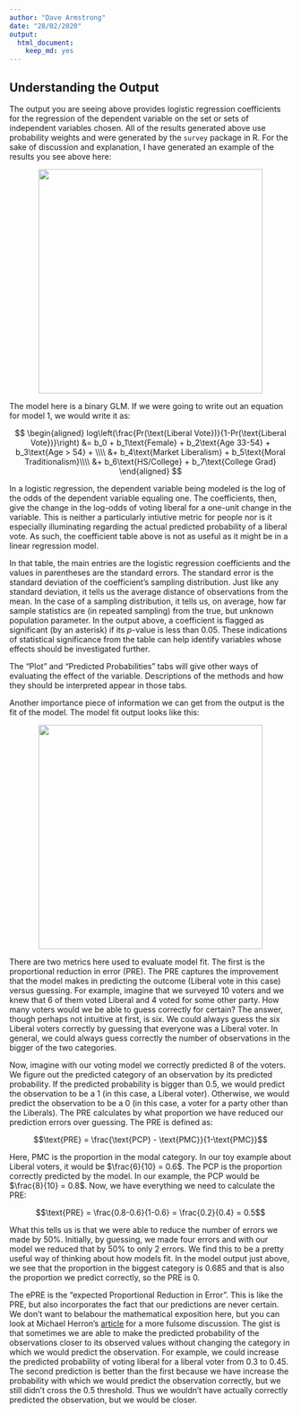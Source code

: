 ```yaml
---
author: "Dave Armstrong"
date: "28/02/2020"
output: 
  html_document: 
    keep_md: yes
---
```




## Understanding the Output

The output you are seeing above provides logistic regression coefficients for the regression of the dependent variable on the set or sets of independent variables chosen.  All of the results generated above use probability weights and were generated by the `survey` package in R.  For the sake of discussion and explanation, I have generated an example of the results you see above here: 

<img src="www/model_coefs.png" style="display:block; margin-left:auto; margin-right:auto" width="400px">

The model here is a binary GLM.  If we were going to write out an equation for model 1, we would write it as: 

$$
\begin{aligned}
log\left(\frac{Pr(\text{Liberal Vote})}{1-Pr(\text{Liberal Vote})}\right) &= b_0 + b_1\text{Female} + b_2\text{Age 33-54} + b_3\text{Age > 54}  + \\\\
&+ b_4\text{Market Liberalism} + b_5\text{Moral Traditionalism}\\\\
&+ b_6\text{HS/College} + b_7\text{College Grad} 
\end{aligned}
$$

In a logistic regression, the dependent variable being modeled is the log of the odds of the dependent variable equaling one.  The coefficients, then, give the change in the log-odds of voting liberal for a one-unit change in the variable.  This is neither a particularly intiutive metric for people nor is it especially illuminating regarding the actual predicted probability of a liberal vote.  As such, the coefficient table above is not as useful as it might be in a linear regression model.  

In that table, the main entries are the logistic regression coefficients and the values in parentheses are the standard errors.  The standard error is the standard deviation of the coefficient's sampling distribution.  Just like any standard deviation, it tells us the average distance of observations from the mean.  In the case of a sampling distribution, it tells us, on average, how far sample statistics are (in repeated sampling) from the true, but unknown population parameter.  In the output above, a coefficient is flagged as significant (by an asterisk) if its $p$-value is less than 0.05.  These indications of statistical significance from the table can help identify variables whose effects should be investigated further.  

The "Plot" and "Predicted Probabilities" tabs will give other ways of evaluating the effect of the variable.  Descriptions of the methods and how they should be interpreted appear in those tabs.  

Another importance piece of information we can get from the output is the fit of the model.  The model fit output looks like this: 

<img src="www/model_fit.png" style="display:block; margin-left:auto; margin-right:auto" width="400px">

There are two metrics here used to evaluate model fit.  The first is the proportional reduction in error (PRE).  The PRE captures the improvement that the model makes in predicting the outcome (Liberal vote in this case) versus guessing.  For example, imagine that we surveyed 10 voters and we knew that 6 of them voted Liberal and 4 voted for some other party.  How many voters would we be able to guess correctly for certain?  The answer, though perhaps not intuitive at first, is six. We could always guess the six Liberal voters correctly by guessing that everyone was a Liberal voter.  In general, we could always guess correctly the number of observations in the bigger of the two categories.   

Now, imagine with our voting model we correctly predicted 8 of the voters. We figure out the predicted category of an observation by its predicted probability.  If the predicted probability is bigger than 0.5, we would predict the observation to be a 1 (in this case, a Liberal voter).  Otherwise, we would predict the observation to be a 0 (in this case, a voter for a party other than the Liberals).  The PRE calculates by what proportion we have reduced our prediction errors over guessing.  The PRE is defined as: 

$$\text{PRE} = \frac{\text{PCP} - \text{PMC}}{1-\text{PMC}}$$

Here, PMC is the proportion in the modal category.  In our toy example about Liberal voters, it would be $\frac{6}{10} = 0.6$.  The PCP is the proportion correctly predicted by the model.  In our example, the PCP would be $\frac{8}{10} = 0.8$.  Now, we have everything we need to calculate the PRE: 


$$\text{PRE} = \frac{0.8-0.6}{1-0.6} = \frac{0.2}{0.4} = 0.5$$

What this tells us is that we were able to reduce the number of errors we made by 50%.  Initially, by guessing, we made four errors and with our model we reduced that by 50% to only 2 errors.  We find this to be a pretty useful way of thinking about how models fit.  In the model output just above, we see that the proportion in the biggest category is 0.685 and that is also the proportion we predict correctly, so the PRE is 0.  

The ePRE is the "expected Proportional Reduction in Error".  This is like the PRE, but also incorporates the fact that our predictions are never certain.  We don't want to belabour the mathematical exposition here, but you can look at Michael Herron's [article](https://bit.ly/39zpkFD) for a more fulsome discussion. The gist is that sometimes we are able to make the predicted probability of the observations closer to its observed values without changing the category in which we would predict the observation.   For example, we could increase the predicted probability of voting liberal for a liberal voter from 0.3 to 0.45.  The second prediction is better than the first because we have increase the probability with which we would predict the observation correctly, but we still didn't cross the 0.5 threshold.  Thus we wouldn't have actually correctly predicted the observation, but we would be closer. 